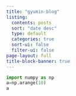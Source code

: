 ```yaml
---
title: "gyumin-blog"
listing:
  contents: posts
  sort: "date desc"
  type: default
  categories: true
  sort-ui: false
  filter-ui: false
page-layout: full
title-block-banner: true
---
```


```python
import numpy as np
a=np.arange(10)
a

```
